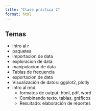 ```yaml
---
title: "Clase práctica 2"
format: html
---
```


## Temas

  -   intro al r
  -   paquetes
  -   importacion de data
  -   exploracion de data
  -   manipulacion de data
  -   Tablas de frecuencia
  -   exportacion de data
  -   Visualización de datos: ggplot2, plotly
  -   intro al rmd
      -   formatos de output: html, pdf, word
      -   Combinando texto, tablas, gráficos
      -   Resultado: elaboración de reportes
